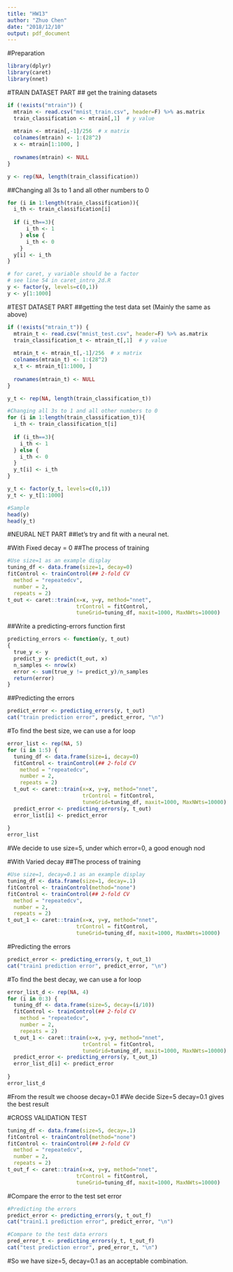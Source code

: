 ```yaml
---
title: "HW13"
author: "Zhuo Chen"
date: "2018/12/10"
output: pdf_document
---
```


#Preparation
```r
library(dplyr)
library(caret)
library(nnet)
```

#TRAIN DATASET PART
## get the training datasets
```r
if (!exists("mtrain")) {
  mtrain <- read.csv("mnist_train.csv", header=F) %>% as.matrix
  train_classification <- mtrain[,1]  # y value
  
  mtrain <- mtrain[,-1]/256  # x matrix
  colnames(mtrain) <- 1:(28^2)
  x <- mtrain[1:1000, ]
  
  rownames(mtrain) <- NULL
}

y <- rep(NA, length(train_classification))
```

##Changing all 3s to 1 and all other numbers to 0
```r
for (i in 1:length(train_classification)){ 
  i_th <- train_classification[i]
  
  if (i_th==3){ 
      i_th <- 1
    } else { 
      i_th <- 0
    }
  y[i] <- i_th 
}

# for caret, y variable should be a factor
# see line 54 in caret_intro_2d.R
y <- factor(y, levels=c(0,1)) 
y <- y[1:1000]
```

#TEST DATASET PART
##getting the test data set (Mainly the same as above)
```r
if (!exists("mtrain_t")) {
  mtrain_t <- read.csv("mnist_test.csv", header=F) %>% as.matrix
  train_classification_t <- mtrain_t[,1]  # y value
  
  mtrain_t <- mtrain_t[,-1]/256  # x matrix
  colnames(mtrain_t) <- 1:(28^2)
  x_t <- mtrain_t[1:1000, ]
  
  rownames(mtrain_t) <- NULL
}

y_t <- rep(NA, length(train_classification_t))

#Changing all 3s to 1 and all other numbers to 0
for (i in 1:length(train_classification_t)){ 
  i_th <- train_classification_t[i]
  
  if (i_th==3){ 
    i_th <- 1
  } else { 
    i_th <- 0
  }
  y_t[i] <- i_th 
}

y_t <- factor(y_t, levels=c(0,1)) 
y_t <- y_t[1:1000]

#Sample
head(y)
head(y_t)
```

#NEURAL NET PART
##let's try and fit with a neural net. 

#With Fixed decay = 0
##The process of training
```r
#Use size=1 as an example display
tuning_df <- data.frame(size=1, decay=0)
fitControl <- trainControl(## 2-fold CV 
  method = "repeatedcv",
  number = 2,
  repeats = 2)
t_out <- caret::train(x=x, y=y, method="nnet", 
                      trControl = fitControl,
                      tuneGrid=tuning_df, maxit=1000, MaxNWts=10000)
```

##Write a predicting-errors function first
```r
predicting_errors <- function(y, t_out)
{
  true_y <- y
  predict_y <- predict(t_out, x)
  n_samples <- nrow(x)
  error <- sum(true_y != predict_y)/n_samples
  return(error)
}
```

##Predicting the errors
```r
predict_error <- predicting_errors(y, t_out)
cat("train prediction error", predict_error, "\n")
```

#To find the best size, we can use a for loop
```r
error_list <- rep(NA, 5)
for (i in 1:5) {
  tuning_df <- data.frame(size=i, decay=0)
  fitControl <- trainControl(## 2-fold CV 
    method = "repeatedcv",
    number = 2,
    repeats = 2)
  t_out <- caret::train(x=x, y=y, method="nnet", 
                        trControl = fitControl,
                        tuneGrid=tuning_df, maxit=1000, MaxNWts=10000)
  predict_error <- predicting_errors(y, t_out)
  error_list[i] <- predict_error
  
}
error_list
```

#We decide to use size=5, under which error=0, a good enough nod

#With Varied decay
##The process of training
```r
#Use size=1, decay=0.1 as an example display
tuning_df <- data.frame(size=1, decay=.1)
fitControl <- trainControl(method="none")
fitControl <- trainControl(## 2-fold CV 
  method = "repeatedcv",
  number = 2,
  repeats = 2)
t_out_1 <- caret::train(x=x, y=y, method="nnet", 
                      trControl = fitControl,
                      tuneGrid=tuning_df, maxit=1000, MaxNWts=10000)

```

#Predicting the errors
```r
predict_error <- predicting_errors(y, t_out_1)
cat("train1 prediction error", predict_error, "\n")
```

#To find the best decay, we can use a for loop
```r
error_list_d <- rep(NA, 4)
for (i in 0:3) {
  tuning_df <- data.frame(size=5, decay=(i/10))
  fitControl <- trainControl(## 2-fold CV 
    method = "repeatedcv",
    number = 2,
    repeats = 2)
  t_out_1 <- caret::train(x=x, y=y, method="nnet", 
                        trControl = fitControl,
                        tuneGrid=tuning_df, maxit=1000, MaxNWts=10000)
  predict_error <- predicting_errors(y, t_out_1)
  error_list_d[i] <- predict_error
  
}
error_list_d
```
#From the result we choose decay=0.1
#We decide Size=5 decay=0.1 gives the best result

#CROSS VALIDATION TEST
```r
tuning_df <- data.frame(size=5, decay=.1)
fitControl <- trainControl(method="none")
fitControl <- trainControl(## 2-fold CV 
  method = "repeatedcv",
  number = 2,
  repeats = 2)
t_out_f <- caret::train(x=x, y=y, method="nnet", 
                      trControl = fitControl,
                      tuneGrid=tuning_df, maxit=1000, MaxNWts=10000)
```

#Compare the error to the test set error
```r
#Predicting the errors
predict_error <- predicting_errors(y, t_out_f)
cat("train1.1 prediction error", predict_error, "\n")

#Compare to the test data errors
pred_error_t <- predicting_errors(y_t, t_out_f)
cat("test prediction error", pred_error_t, "\n")
```

#So we have size=5, decay=0.1 as an acceptable combination.


















